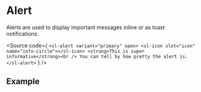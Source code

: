 
<Meta of={AlertStories} />

# Alert

Alerts are used to display important messages inline or as toast notifications.

<Source code={
    `<sl-alert variant="primary" open>
  <sl-icon slot="icon" name="info-circle"></sl-icon>
  <strong>This is super informative</strong><br />
  You can tell by how pretty the alert is.
</sl-alert>`
} />

## Example

<Primary />
<Controls />

